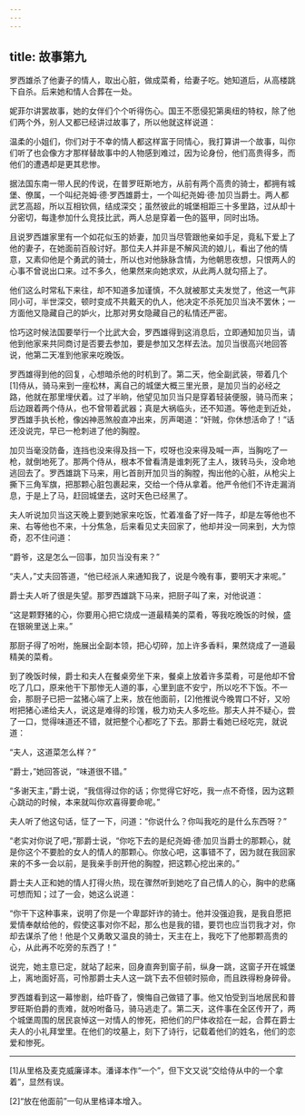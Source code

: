 ```yaml
---
---
---
```

title: 故事第九
---

罗西雄杀了他妻子的情人，取出心脏，做成菜肴，给妻子吃。她知道后，从高楼跳下自杀。后来她和情人合葬在一处。



妮菲尔讲罢故事，她的女伴们个个听得伤心。国王不愿侵犯第奥纽的特权，除了他们两个外，别人又都已经讲过故事了，所以他就这样说道：

温柔的小姐们，你们对于不幸的情人都这样富于同情心，我打算讲一个故事，叫你们听了也会像方才那样替故事中的人物感到难过，因为论身份，他们高贵得多，而他们的遭遇却是更其悲惨。

据法国东南一带人民的传说，在普罗旺斯地方，从前有两个高贵的骑士，都拥有城堡、僚属，一个叫纪尧姆·德·罗西雄爵士，一个叫纪尧姆·德·加贝当爵士。两人都武艺高超，所以互相钦佩，结成深交；虽然彼此的城堡相距三十多里路，过从却十分密切，每逢参加什么竞技比武，两人总是穿着一色的盔甲，同时出场。

且说罗西雄家里有一个如花似玉的娇妻，加贝当尽管跟他亲如手足，竟私下爱上了他的妻子，在她面前百般讨好。那位夫人并非是不解风流的娘儿，看出了他的情意，又素仰他是个勇武的骑士，所以也对他脉脉含情，为他朝思夜想，只恨两人的心事不曾说出口来。过不多久，他果然来向她求欢，从此两人就勾搭上了。

他们这么时常私下来往，却不知道多加谨慎，不久就被那丈夫发觉了，他这一气非同小可，半世深交，顿时变成不共戴天的仇人，他决定不杀死加贝当决不罢休；一方面他又隐藏自己的妒火，比那对男女隐藏自己的私情还严密。

恰巧这时候法国要举行一个比武大会，罗西雄得到这消息后，立即通知加贝当，请他到他家来共同商讨是否要去参加，要是参加又怎样去法。加贝当很高兴地回答说，他第二天准到他家来吃晚饭。

罗西雄得到他的回复，心想暗杀他的时机到了。第二天，他全副武装，带着几个[1]侍从，骑马来到一座松林，离自己的城堡大概三里光景，是加贝当的必经之路，他就在那里埋伏着。过了半晌，他望见加贝当只是穿着轻装便服，骑马而来；后边跟着两个侍从，也不曾带着武器；真是大祸临头，还不知道。等他走到近处，罗西雄手执长枪，像凶神恶煞般直冲出来，厉声喝道：“奸贼，你休想活命了！”话还没说完，早已一枪刺进了他的胸膛。

加贝当毫没防备，连挡也没来得及挡一下，哎呀也没来得及喊一声，当胸吃了一枪，就倒地死了。那两个侍从，根本不曾看清是谁刺死了主人，拨转马头，没命地逃回去了。罗西雄跳下马来，用匕首剖开加贝当的胸膛，掏出他的心脏，从枪尖上撕下三角军旗，把那颗心脏包裹起来，交给一个侍从拿着。他严令他们不许走漏消息，于是上了马，赶回城堡去，这时天色已经黑了。

夫人听说加贝当这天晚上要到她家来吃饭，忙着准备了好一阵子，却是左等他也不来、右等他也不来，十分焦急，后来看见丈夫回家了，他却并没一同来到，大为惊奇，忍不住问道：

“爵爷，这是怎么一回事，加贝当没有来？”

“夫人，”丈夫回答道，“他已经派人来通知我了，说是今晚有事，要明天才来呢。”

爵士夫人听了很是失望。那罗西雄跳下马来，把厨子叫了来，对他说道：

“这是颗野猪的心，你要用心把它烧成一道最精美的菜肴，等我吃晚饭的时候，盛在银碗里送上来。”

那厨子得了吩咐，施展出全副本领，把心切碎，加上许多香料，果然烧成了一道最精美的菜肴。

到了晚饭时候，爵士和夫人在餐桌旁坐下来，餐桌上放着许多菜肴，可是他却不曾吃了几口，原来他干下那惨无人道的事，心里到底不安宁，所以吃不下饭。不一会，那厨子已把一盆猪心端了上来，放在他面前，[2]他推说今晚胃口不好，又吩咐把猪心递给夫人，说这是难得的珍馐，极力劝夫人多吃些。那夫人并不疑心，尝了一口，觉得味道还不错，就把整个心都吃了下去。那爵士看她已经吃完，就说道：

“夫人，这道菜怎么样？”

“爵士，”她回答说，“味道很不错。”

“多谢天主，”爵士说，“我信得过你的话；你觉得它好吃，我一点不奇怪，因为这颗心跳动的时候，本来就叫你欢喜得要命呢。”

夫人听了他这句话，怔了一下，问道：“你说什么？你叫我吃的是什么东西呀？”

“老实对你说了吧，”那爵士说，“你吃下去的是纪尧姆·德·加贝当爵士的那颗心，就是你这个不要脸的女人的情人的那颗心。你放心吧，这事错不了，因为就在我回家来的不多一会以前，是我亲手剖开他的胸膛，把这颗心挖出来的。”

爵士夫人正和她的情人打得火热，现在骤然听到她吃了自己情人的心，胸中的悲痛可想而知；过了一会，她这么说道：

“你干下这种事来，说明了你是一个卑鄙奸诈的骑士。他并没强迫我，是我自愿把爱情奉献给他的，假使这事对你不起，那么也是我的错，要罚也应当罚我才对，你却去谋杀了他！他是个又勇敢又温良的骑士，天主在上，我吃下了他那颗高贵的心，从此再不吃旁的东西了！”

说完，她主意已定，就站了起来，回身直奔到窗子前，纵身一跳，这窗子开在城堡上，离地面好高，可怜那爵士夫人这一跳下去不但顿时殒命，而且跌得粉身碎骨。

罗西雄看到这一幕惨剧，给吓昏了，懊悔自己做错了事。他又怕受到当地居民和普罗旺斯伯爵的责难，就吩咐备马，骑马逃走了。第二天，这件事在全区传开了，两个城堡周围的居民哀悼这一对情人的惨死，把他们的尸体收拾在一起，合葬在爵士夫人的小礼拜堂里。在他们的坟墓上，刻下了诗行，记载着他们的姓名，他们的恋爱和惨死。



* * *



[1]从里格及麦克威廉译本。潘译本作“一个”，但下文又说“交给侍从中的一个拿着”，显然有误。

[2]“放在他面前”一句从里格译本增入。